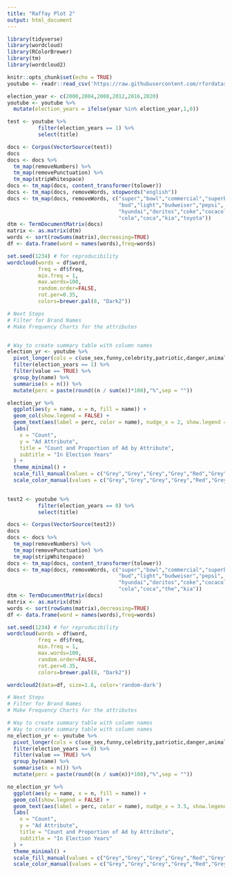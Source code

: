 ```yaml
---
title: "Raffay Plot 2"
output: html_document
---
```




```r
library(tidyverse)
library(wordcloud)
library(RColorBrewer)
library(tm)
library(wordcloud2)

knitr::opts_chunk$set(echo = TRUE)
youtube <- readr::read_csv('https://raw.githubusercontent.com/rfordatascience/tidytuesday/master/data/2021/2021-03-02/youtube.csv', show_col_types = FALSE)

election_year <- c(2000,2004,2008,2012,2016,2020)
youtube <- youtube %>% 
  mutate(election_years = ifelse(year %in% election_year,1,0)) 

test <- youtube %>% 
          filter(election_years == 1) %>% 
          select(title)

docs <- Corpus(VectorSource(test))
docs
docs <- docs %>%
  tm_map(removeNumbers) %>%
  tm_map(removePunctuation) %>%
  tm_map(stripWhitespace)
docs <- tm_map(docs, content_transformer(tolower))
docs <- tm_map(docs, removeWords, stopwords("english"))
docs <- tm_map(docs, removeWords, c("super","bowl","commercial","superbowl",
                                    "bud","light","budweiser","pepsi",
                                    "hyundai","doritos","coke","cocacola",
                                    "cola","coca","kia","toyota"))
dtm <- TermDocumentMatrix(docs) 
matrix <- as.matrix(dtm) 
words <- sort(rowSums(matrix),decreasing=TRUE) 
df <- data.frame(word = names(words),freq=words)

set.seed(1234) # for reproducibility 
wordcloud(words = df$word, 
          freq = df$freq,
          min.freq = 1,
          max.words=100, 
          random.order=FALSE, 
          rot.per=0.35,
          colors=brewer.pal(8, "Dark2"))

# Next Steps
# Filter for Brand Names 
# Make Frequency Charts for the attributes 


# Way to create summary table with column names 
election_yr <- youtube %>% 
  pivot_longer(cols = c(use_sex,funny,celebrity,patriotic,danger,animals)) %>% 
  filter(election_years == 1) %>% 
  filter(value == TRUE) %>% 
  group_by(name) %>% 
  summarise(n = n()) %>% 
  mutate(perc = paste(round((n / sum(n))*100),"%",sep = ""))

election_yr %>% 
  ggplot(aes(y = name, x = n, fill = name)) +
  geom_col(show.legend = FALSE) +
  geom_text(aes(label = perc, color = name), nudge_x = 2, show.legend = FALSE) +
  labs(
    x = "Count",
    y = "Ad Attribute",
    title = "Count and Proportion of Ad by Attribute",
    subtitle = "In Election Years"
  ) +
  theme_minimal() +
  scale_fill_manual(values = c("Grey","Grey","Grey","Grey","Red","Grey")) +
  scale_color_manual(values = c("Grey","Grey","Grey","Grey","Red","Grey"))
 


```

```r


test2 <- youtube %>% 
          filter(election_years == 0) %>% 
          select(title)

docs <- Corpus(VectorSource(test2))
docs
docs <- docs %>%
  tm_map(removeNumbers) %>%
  tm_map(removePunctuation) %>%
  tm_map(stripWhitespace)
docs <- tm_map(docs, content_transformer(tolower))
docs <- tm_map(docs, removeWords, c("super","bowl","commercial","superbowl",
                                    "bud","light","budweiser","pepsi",
                                    "hyundai","doritos","coke","cocacola",
                                    "cola","coca","the","kia"))
dtm <- TermDocumentMatrix(docs) 
matrix <- as.matrix(dtm) 
words <- sort(rowSums(matrix),decreasing=TRUE) 
df <- data.frame(word = names(words),freq=words)

set.seed(1234) # for reproducibility 
wordcloud(words = df$word, 
          freq = df$freq,
          min.freq = 1,
          max.words=100, 
          random.order=FALSE, 
          rot.per=0.35,
          colors=brewer.pal(8, "Dark2"))

wordcloud2(data=df, size=1.6, color='random-dark')

# Next Steps
# Filter for Brand Names 
# Make Frequency Charts for the attributes 


```



```r

# Way to create summary table with column names 
# Way to create summary table with column names 
no_election_yr <- youtube %>% 
  pivot_longer(cols = c(use_sex,funny,celebrity,patriotic,danger,animals)) %>% 
  filter(election_years == 0) %>% 
  filter(value == TRUE) %>% 
  group_by(name) %>% 
  summarise(n = n()) %>% 
  mutate(perc = paste(round((n / sum(n))*100),"%",sep = "")) 

no_election_yr %>% 
  ggplot(aes(y = name, x = n, fill = name)) +
  geom_col(show.legend = FALSE) +
  geom_text(aes(label = perc, color = name), nudge_x = 3.5, show.legend = FALSE) +
  labs(
    x = "Count",
    y = "Ad Attribute",
    title = "Count and Proportion of Ad by Attribute",
    subtitle = "In Election Years"
  ) +
  theme_minimal() +
  scale_fill_manual(values = c("Grey","Grey","Grey","Grey","Red","Grey")) +
  scale_color_manual(values = c("Grey","Grey","Grey","Grey","Red","Grey"))
 

```

